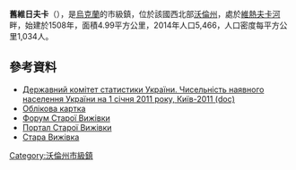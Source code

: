 {{No footnotes|time=2015-09-16T15:15:35+00:00}}
'''舊維日夫卡'''（{{lang-uk|Стара Вижівка}}），是[[烏克蘭|烏克蘭]]的市級鎮，位於該國西北部[[沃倫州|沃倫州]]，處於[[維熱夫卡河|維熱夫卡河]]畔，始建於1508年，面積4.99平方公里，2014年人口5,466，人口密度每平方公里1,034人。

{{coord|51|26|27|N|24|25|54|E|scale:30000|display=title}}

==參考資料==
*[https://web.archive.org/web/20121010205321/http://stat6.stat.lviv.ua/PXWEB2007/ukr/publ/2011/chnas.zip Державний комітет статистики України. Чисельність наявного населення України на 1 січня 2011 року, Київ-2011 (doc)]
* [http://gska2.rada.gov.ua/pls/z7502/A005?rdat1=25.06.2008&rf7571=4611 Облікова картка]{{dead link|date=2018年1月 |bot=InternetArchiveBot |fix-attempted=yes }}
* [https://web.archive.org/web/20130724224702/http://stvizhivka.org.ua/forum/ Форум Старої Вижівки]
* [https://web.archive.org/web/20140704051656/http://stvizhivka.org.ua/ Портал Старої Вижівки]
* [https://web.archive.org/web/20140626120809/http://stvizhivka.org.ua/?page_id=30 Стара Вижівка]

{{DEFAULTSORT:Стара Вижівка}}
[[Category:沃倫州市級鎮|Category:沃倫州市級鎮]]


{{Volyn-geo-stub}}